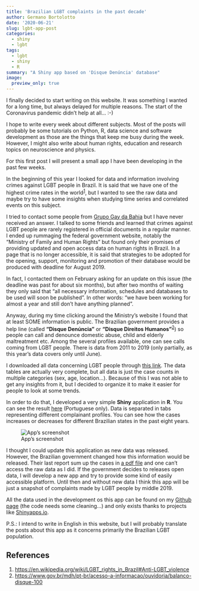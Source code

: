 ```yaml
---
title: 'Brazilian LGBT complaints in the past decade'
author: Germano Bortolotto
date: '2020-06-21'
slug: lgbt-app-post
categories:
  - shiny
  - lgbt
tags:
  - lgbt
  - shiny
  - R
summary: "A Shiny app based on 'Disque Denúncia' database"
image:
  preview_only: true
---
```


I finally decided to start writing on this website. It was something I wanted for a long time, but always delayed for multiple reasons. The start of the Coronavirus pandemic didn't help at all... :-)

I hope to write every week about different subjects. Most of the posts will probably be some tutorials on Python, R, data science and software development as those are the things that keep me busy during the week. However, I might also write about human rights, education and research topics on neuroscience and physics. 

For this first post I will present a small app I have been developing in the past few weeks. 

In the beginning of this year I looked for data and information involving crimes against LGBT people in Brazil. It is said that we have one of the highest crime rates in the world<sup>[1](#References)</sup>, but I wanted to see the raw data and maybe try to have some insights when studying time series and correlated events on this subject. 

I tried to contact some people from [Grupo Gay da Bahia](https://grupogaydabahia.com.br/) but I have never received an answer. I talked to some friends and learned that crimes against LGBT people are rarely registered in official documents in a regular manner. I ended up rummaging the federal government website, notably the "Ministry of Family and Human Rights" but found only their promises of providing updated and open access data on human rights in Brazil. In a page that is no longer accessible, it is said that strategies to be adopted for the opening, support, monitoring and promotion of their database would be produced with deadline for August 2019. 

In fact, I contacted them on February asking for an update on this issue (the deadline was past for about six months), but after two months of waiting they only said that "all necessary information, schedules and databases to be used will soon be published". In other words: "we have been working for almost a year and still don't have anything planned".

Anyway, during my time clicking around the Ministry's website I found that at least SOME information is public. The Brazilian government provides a help line (called **"Disque Denúncia"** or **"Disque Direitos Humanos"**<sup>[2](#References)</sup>) so people can call and denounce domestic abuse, child and elderly maltreatment etc. Among the several profiles available, one can see calls coming from LGBT people. There is data from 2011 to 2019 (only partially, as this year's data covers only until June). 

I downloaded all data concerning LGBT people through [this link](https://www.gov.br/mdh/pt-br/acesso-a-informacao/ouvidoria/balanco-disque-100). The data tables are actually very complete, but all data is just the case counts in multiple categories (sex, age, location...). Because of this I was not able to get any insights from it, but I decided to organize it to make it easier for people to look at some trends.

In order to do that, I developed a very simple **Shiny** application in **R**. You can see the result [here](https://gerbortolotto.shinyapps.io/denuncialgbt/) (Portuguese only). Data is separated in tabs representing different complainant profiles. You can see how the cases increases or decreases for different Brazilian states in the past eight years.

![App's screenshot](featured.png)


I thought I could update this application as new data was released. However, the Brazilian government changed how this information would be released. Their last report sum up the cases in [a pdf file](https://www.gov.br/mdh/pt-br/acesso-a-informacao/ouvidoria/Relatorio_Disque_100_2019_.pdf) and one can't access the raw data as I did. If the government decides to releases open data, I will develop a new app and try to provide some kind of easily accessible platform. Until then and without new data I think this app will be just a snapshot of complaints made by LGBT people by middle 2019.

All the data used in the development os this app can be found on my [Github page](https://github.com/gbortolotto/lgbtapp) (the code needs some cleaning...) and only exists thanks to projects like [Shinyapps.io](https://www.shinyapps.io/).

P.S.: I intend to write in English in this website, but I will probably translate the posts about this app as it concerns primarily the Brazilian LGBT population.

## References

1. [https://en.wikipedia.org/wiki/LGBT_rights_in_Brazil#Anti-LGBT_violence](https://en.wikipedia.org/wiki/LGBT_rights_in_Brazil#Anti-LGBT_violence)
2. [https://www.gov.br/mdh/pt-br/acesso-a-informacao/ouvidoria/balanco-disque-100](https://www.gov.br/mdh/pt-br/acesso-a-informacao/ouvidoria/balanco-disque-100)
